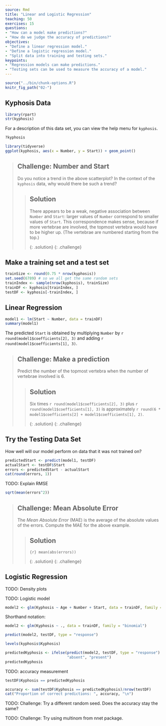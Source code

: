 ```yaml
---
source: Rmd
title: "Linear and Logistic Regression"
teaching: 50
exercises: 15
questions:
- "How can a model make predictions?"
- "How do we judge the accuracy of predictions?"
objectives:
- "Define a linear regression model."
- "Define a logistic regression model."
- "Split data into training and testing sets."
keypoints:
- "Regression models can make predictions."
- "Testing sets can be used to measure the accuracy of a model."
---
```


```r
source("../bin/chunk-options.R")
knitr_fig_path("02-")
```

## Kyphosis Data

```r
library(rpart)
str(kyphosis)
```

For a description of this data set, you can view the help menu for `kyphosis`.

```r
?kyphosis
```

```r
library(tidyverse)
ggplot(kyphosis, aes(x = Number, y = Start)) + geom_point()
```

> ## Challenge: Number and Start
>
> Do you notice a trend in the above scatterplot? In the context of
> the `kyphosis` data, why would there be such a trend?
>
> > ## Solution
> > 
> > There appears to be a weak, negative association between
> > `Number` and `Start`: larger values of `Number` correspond
> > to smaller values of `Start`. This correspondence makes sense,
> > because if more vertebrae are involved, the topmost vertebra would
> > have to be higher up. (The vertebrae are numbered starting from
> > the top.)
> > 
> {: .solution}
{: .challenge}


## Make a training set and a test set

```r
trainSize <- round(0.75 * nrow(kyphosis))
set.seed(6789) # so we all get the same random sets
trainIndex <- sample(nrow(kyphosis), trainSize)
trainDF <- kyphosis[trainIndex, ]
testDF <- kyphosis[-trainIndex, ]
```


## Linear Regression

```r
model1 <- lm(Start ~ Number, data = trainDF)
summary(model1)
```

The predicted `Start` is obtained by multiplying `Number` by `r round(model1$coefficients[2], 3)` and adding `r round(model1$coefficients[1], 3)`.

> ## Challenge: Make a prediction
>
> Predict the number of the topmost vertebra when the number of
> vertebrae involved is 6.
>
> > ## Solution
> > 
> > Six times `r round(model1$coefficients[2], 3)` plus 
> > `r round(model1$coefficients[1], 3)` 
> > is approximately 
> > `r round(6 * model1$coefficients[2] + model1$coefficients[1], 2)`.
> > 
> {: .solution}
{: .challenge}

## Try the Testing Data Set

How well will our model perform on data that it was not trained on?

```r
predictedStart <- predict(model1, testDF)
actualStart <- testDF$Start
errors <- predictedStart - actualStart
cat(round(errors, 1))
```

TODO: Explain RMSE

```r
sqrt(mean(errors^2))
```

> ## Challenge: Mean Absolute Error
>
> The *Mean Absolute Error* (MAE) is the average of the absolute values of the
> errors.  Compute the MAE for the above example.
>
> > ## Solution
> > 
> > ```{r}
> > mean(abs(errors))
> > ```
> > 
> {: .solution}
{: .challenge}

## Logistic Regression

TODO: Density plots

TODO: Logistic model

```r
model2 <- glm(Kyphosis ~ Age + Number + Start, data = trainDF, family = "binomial")
```

Shorthand notation:

```r
model2 <- glm(Kyphosis ~ ., data = trainDF, family = "binomial")
```

```r
predict(model2, testDF, type = "response")
```

```r
levels(kyphosis$Kyphosis)
```

```r
predictedKyphosis <- ifelse(predict(model2, testDF, type = "response") < 0.5,
                            "absent", "present")
predictedKyphosis
```

TODO: accuracy measurement

```r
testDF$Kyphosis == predictedKyphosis
```

```r
accuracy <- sum(testDF$Kyphosis == predictedKyphosis)/nrow(testDF)
cat("Proportion of correct predictions: ", accuracy, "\n")
```

TODO: Challenge: Try a different random seed. Does the accuracy stay the same?

TODO: Challenge: Try using multinom from nnet package.
